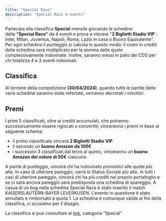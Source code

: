 ```yaml
---
title: "Special Race"
description: "Special Race 4 eventi"
---
```


Partecipa alla classifica **Special** mensile giocando le schedine della **“Special Race”** da 4 eventi e prova a vincere "**2 Biglietti Stadio VIP** : Inter, Milan, Juventus, Napoli, Roma, Lazio in casa o Buono Equivalente". Per ogni schedina il punteggio si calcola in questo modo: il costo in crediti della schedina sarà moltiplicato per la somma delle quote complessivamente indovinate. Inoltre, saranno messi in palio dei CDS per chi totalizza 4 e 3 eventi indovinati.

## Classifica

Al termine della competizione **(30/04/2024)**, quando tutte le partite delle varie schedine saranno state refertate, verranno decretati i vincitori.

## Premi

I primi 5 classificati, oltre ai crediti accumulati, che potranno successivamente essere rigiocati o convertiti, vinceranno i premi in base al seguente schema:

- il primo classificato vincerà **2 Biglietti Stadio VIP**
- il secondo un **buono Amazon da 100€**
- i successivi 3 classificati,dal terzo al quinto, vinceranno un **buono Amazon del valore di 50€** ciascuno.

<Note>
  A parità di punteggio, vincerà chi ha indovinato pronostici alle quote più alte. In caso di ulteriore pareggio, varrà lo Status Sociale più alto. In tutti i casi di ulteriore pareggio, vincerà chi ha più crediti nel proprio portafoglio e se ci sarà ancora pareggio sarà predisposta una schedina di spareggio.
</Note>

<Warning>
  A casua di un bug nella schedina Special Race è stato inserito il match KAISERSLAUTERN-BAYER LEVERKUSEN. L'evento in questione è stato annullato e rimborsato a quota 1. La schedina è comunque valida ai fini della classifica, ci scusiamo per il disagio.
</Warning>

La classifica si può consultare al [link](https://corrieredellosport.fun/ranking), categoria “Special”
